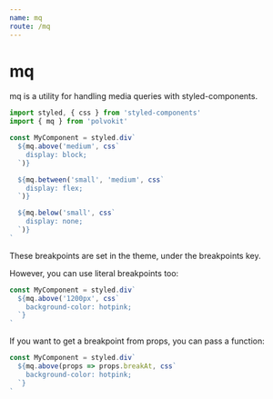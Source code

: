 ```yaml
---
name: mq
route: /mq
---
```


# mq

mq is a utility for handling media queries with styled-components.

```js
import styled, { css } from 'styled-components'
import { mq } from 'polvokit'

const MyComponent = styled.div`
  ${mq.above('medium', css`
    display: block;
  `)}

  ${mq.between('small', 'medium', css`
    display: flex;
  `)}

  ${mq.below('small', css`
    display: none;
  `)}
`
```

These breakpoints are set in the theme, under the breakpoints key.

However, you can use literal breakpoints too:

```js
const MyComponent = styled.div`
  ${mq.above('1200px', css`
    background-color: hotpink;
  `}
`
```

If you want to get a breakpoint from props,
you can pass a function:

```js
const MyComponent = styled.div`
  ${mq.above(props => props.breakAt, css`
    background-color: hotpink;
  `}
`
```
